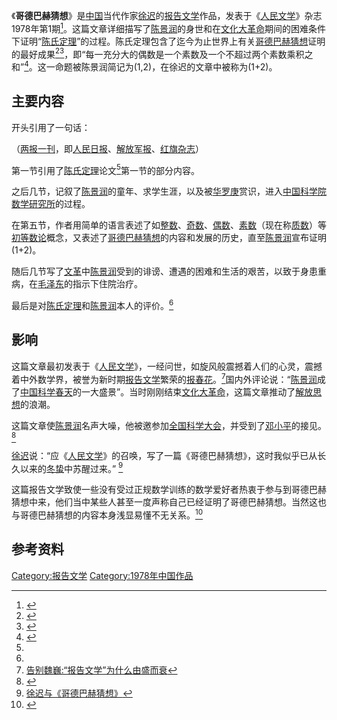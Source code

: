 {{Otheruses|subject=关于陈景润的报告文学|other=著名的数论猜想|哥德巴赫猜想}}

《'''哥德巴赫猜想'''》是[[中国|中国]]当代作家[[徐迟|徐迟]]的[[报告文学|报告文学]]作品，发表于《[[人民文学|人民文学]]》杂志1978年第1期<ref name="徐迟1978">{{cite journal|title=哥德巴赫猜想|author=徐迟|url=https://kns.cnki.net/kcms/detail/detail.aspx?dbcode=CJFD&filename=RMWX197801011|journal=人民文学|accessdate=2013-03-31|issue=1|year=1978|pages=53-68|issn=0258-8218|id={{QID|10922388}}|archive-url=https://web.archive.org/web/20220209183018/https://kns.cnki.net/kcms/detail/detail.aspx?dbcode=CJFD&filename=RMWX197801011|archive-date=2022-02-09|dead-url=no}}</ref>。这篇文章详细描写了[[陈景润|陈景润]]的身世和在[[文化大革命|文化大革命]]期间的困难条件下证明“[[陈氏定理|陈氏定理]]”的过程。陈氏定理包含了迄今为止世界上有关[[哥德巴赫猜想|哥德巴赫猜想]]证明的最好成果<ref>{{cite news |title=哥德巴赫猜想：还要“猜”多久？ |publisher=新华网 |url=http://news.xinhuanet.com/newscenter/2002-08/20/content_531654.htm |date=2002-08-20 |accessdate=2013-03-31 |archive-date=2005-05-22 |archive-url=https://web.archive.org/web/20050522015502/http://news.xinhuanet.com/newscenter/2002-08/20/content_531654.htm |dead-url=no }}</ref><ref>{{cite news |title=王元院士漫谈哥德巴赫猜想 |work=科学时报 |publisher=科学网 |url=http://news.sciencenet.cn/htmlnews/2009/7/221018.shtm |date=2009-07-02 |accessdate=2013-03-31 |archive-date=2019-09-15 |archive-url=https://web.archive.org/web/20190915173438/http://news.sciencenet.cn/htmlnews/2009/7/221018.shtm |dead-url=no }}</ref>，即“每一充分大的偶数是一个素数及一个不超过两个素数乘积之和”<ref name="陈景润1973a">{{cite journal|title=大偶数表为一个素数及一个不超过二个素数的乘积之和|author=陈景润|url=https://kns.cnki.net/kcms/detail/detail.aspx?dbcode=CJFD&filename=JAXK197302000|authorlink2=陈景润|journal=中国科学A辑|issue=2|year=1973|pages=111-128|id={{QID|83548312}}|access-date=2021-12-25|archive-date=2022-02-09|archive-url=https://web.archive.org/web/20220209185829/https://kns.cnki.net/kcms/detail/detail.aspx?dbcode=CJFD&filename=JAXK197302000|dead-url=no}}</ref>。这一命题被陈景润简记为(1,2)，在徐迟的文章中被称为(1+2)。

== 主要内容 ==
开头引用了一句话：

{{cquote|……为[[革命|革命]]钻研技术，分明是[[又红又专|又红又专]]，被他们攻击为白专道路。|一九七八年[[两报一刊|两报一刊]][[元旦|元旦]]社论《[[光明的中国|光明的中国]]》}}

（[[两报一刊|两报一刊]]，即[[人民日报|人民日报]]、[[解放军报|解放军报]]、[[红旗杂志|红旗杂志]]）

第一节引用了[[陈氏定理|陈氏定理]]论文<ref name='陈景润1973a'/>第一节的部分内容。

之后几节，记叙了[[陈景润|陈景润]]的童年、求学生涯，以及被[[华罗庚|华罗庚]]赏识，进入[[中国科学院|中国科学院]][[中国科学院数学研究所|数学研究所]]的过程。

在第五节，作者用简单的语言表述了如[[整数|整数]]、[[奇数|奇数]]、[[偶数|偶数]]、[[素数|素数]]（现在称[[质数|质数]]）等[[初等数论|初等数论]]概念，又表述了[[哥德巴赫猜想|哥德巴赫猜想]]的内容和发展的历史，直至[[陈景润|陈景润]]宣布证明(1+2)。

随后几节写了[[文革|文革]]中[[陈景润|陈景润]]受到的诽谤、遭遇的困难和生活的艰苦，以致于身患重病，在[[毛泽东|毛泽东]]的指示下住院治疗。

最后是对[[陈氏定理|陈氏定理]]和[[陈景润|陈景润]]本人的评价。<ref name='徐迟1978'/>

== 影响 ==
这篇文章最初发表于《[[人民文学|人民文学]]》，一经问世，如旋风般震撼着人们的心灵，震撼着中外数学界，被誉为新时期[[报告文学|报告文学]]繁荣的[[报春花|报春花]]。<ref>[http://www.whnews.cn/renwen/2008-08/27/content_1372655_5.htm 告别魏巍:“报告文学”为什么由盛而衰]{{dead link|date=2017年12月 |bot=InternetArchiveBot |fix-attempted=yes }}</ref>国内外评论说：“[[陈景润|陈景润]]成了[[中国|中国]][[科学|科学]][[春天|春天]]的一大盛景”。当时刚刚结束[[文化大革命|文化大革命]]，这篇文章推动了[[解放思想|解放思想]]的浪潮。

这篇文章使[[陈景润|陈景润]]名声大噪，他被邀参加[[中国全国科学大会|全国科学大会]]，并受到了[[邓小平|邓小平]]的接见。<ref>{{Cite web |url=http://www.qxzh.zj.cn/art/Show_Art.asp?ID=792 |title=“科学的春天”邓小平与陈景润的故事 |accessdate=2009-01-08 |archive-date=2012-09-09 |archive-url=https://archive.is/20120909085859/http://www.qxzh.zj.cn/art/Show_Art.asp?ID=792 |dead-url=yes }}</ref>

[[徐迟|徐迟]]说：“应《[[人民文学|人民文学]]》的召唤，写了一篇《哥德巴赫猜想》，这时我似乎已从长久以来的[[冬蛰|冬蛰]]中苏醒过来。” <ref>[http://www.gmw.cn/content/2008-10/22/content_851263.htm 徐迟与《哥德巴赫猜想》]</ref>

这篇报告文学致使一些没有受过正规数学训练的数学爱好者热衷于参与到哥德巴赫猜想中来，他们当中某些人甚至一度声称自己已经证明了哥德巴赫猜想。当然这也与哥德巴赫猜想的内容本身浅显易懂不无关系。<ref>{{Cite web |url=http://www.mysanco.com/wenda/index.php?class=discuss&action=question_item&questionid=3640%2F |title=汤涛（香港浸会大学）.张益唐和北大数学78级 |accessdate=2021-01-17 |archive-date=2013-06-29 |archive-url=https://archive.is/20130629222449/http://www.mysanco.com/wenda/index.php?class=discuss&action=question_item&questionid=3640/ |dead-url=yes }}</ref>

==参考资料==
{{reflist}}

[[Category:报告文学|Category:报告文学]]
[[Category:1978年中国作品|Category:1978年中国作品]]